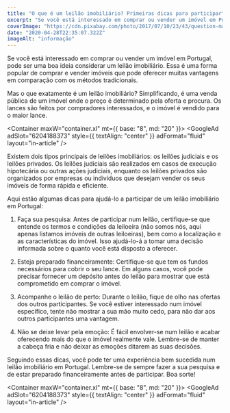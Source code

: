 ```yaml
---
title: "O que é um leilão imobiliário? Primeiras dicas para participar"
excerpt: "Se você está interessado em comprar ou vender um imóvel em Portugal, pode ser uma boa ideia considerar um leilão imobiliário. Essa é uma forma popular de comprar e vender imóveis."
coverImage: "https://cdn.pixabay.com/photo/2017/07/10/23/43/question-mark-2492009_1280.jpg"
date: "2020-04-28T22:35:07.322Z"
imageAlt: "informação"
---
```


Se você está interessado em comprar ou vender um imóvel em Portugal, pode ser uma boa ideia considerar um leilão imobiliário. Essa é uma forma popular de comprar e vender imóveis que pode oferecer muitas vantagens em comparação com os métodos tradicionais.

Mas o que exatamente é um leilão imobiliário? Simplificando, é uma venda pública de um imóvel onde o preço é determinado pela oferta e procura. Os lances são feitos por compradores interessados, e o imóvel é vendido para o maior lance.

<Container maxW="container.xl" mt={{ base: "8", md: "20" }}>
  <GoogleAd
    adSlot="6204188373"
    style={{ textAlign: "center" }}
    adFormat="fluid"
    layout="in-article"
  />
</Container>

Existem dois tipos principais de leilões imobiliários: os leilões judiciais e os leilões privados. Os leilões judiciais são realizados em casos de execução hipotecária ou outras ações judiciais, enquanto os leilões privados são organizados por empresas ou indivíduos que desejam vender os seus imóveis de forma rápida e eficiente.

Aqui estão algumas dicas para ajudá-lo a participar de um leilão imobiliário em Portugal:

1. Faça sua pesquisa: Antes de participar num leilão, certifique-se que entende os termos e condições da leiloeira (não somos nós, aqui apenas listamos imóveis de outras leiloeiras), bem como a localização e as características do imóvel. Isso ajudá-lo-á a tomar uma decisão informada sobre o quanto você está disposto a oferecer.

2. Esteja preparado financeiramente: Certifique-se que tem os fundos necessários para cobrir o seu lance. Em alguns casos, você pode precisar fornecer um depósito antes do leilão para mostrar que está comprometido em comprar o imóvel.

3. Acompanhe o leilão de perto: Durante o leilão, fique de olho nas ofertas dos outros participantes. Se você estiver interessado num imóvel específico, tente não mostrar a sua mão muito cedo, para não dar aos outros participantes uma vantagem.

4. Não se deixe levar pela emoção: É fácil envolver-se num leilão e acabar oferecendo mais do que o imóvel realmente vale. Lembre-se de manter a cabeça fria e não deixar as emoções ditarem as suas decisões.

Seguindo essas dicas, você pode ter uma experiência bem sucedida num leilão imobiliário em Portugal. Lembre-se de sempre fazer a sua pesquisa e de estar preparado financeiramente antes de participar. Boa sorte!

<Container maxW="container.xl" mt={{ base: "8", md: "20" }}>
  <GoogleAd
    adSlot="6204188373"
    style={{ textAlign: "center" }}
    adFormat="fluid"
    layout="in-article"
  />
</Container>
